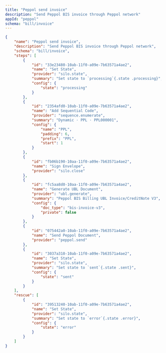 ```yaml
---
title: "Peppol send invoice"
description: "Send Peppol BIS invoice through Peppol network"
appId: "peppol"
schema: "bill/invoice"
---
```


```json Example Peppol send invoice workflow with states expandable
{
    "name": "Peppol send invoice",
    "description": "Send Peppol BIS invoice through Peppol network",
    "schema": "bill/invoice",
    "steps": [
        {
            "id": "33e23480-10ab-11f0-a09e-7b63571a4ae2",
            "name": "Set State",
            "provider": "silo.state",
            "summary": "Set state to `processing`{.state .processing}",
            "config": {
                "state": "processing"
            }
        },
        {
            "id": "2354afd0-10ab-11f0-a09e-7b63571a4ae2",
            "name": "Add Sequential Code",
            "provider": "sequence.enumerate",
            "summary": "Dynamic · PPL · PPL000001",
            "config": {
                "name": "PPL",
                "padding": 6,
                "prefix": "PPL",
                "start": 1
            }
        },
        {
            "id": "fb06b190-10aa-11f0-a09e-7b63571a4ae2",
            "name": "Sign Envelope",
            "provider": "silo.close"
        },
        {
            "id": "fc5aa8d0-10aa-11f0-a09e-7b63571a4ae2",
            "name": "Generate UBL Document",
            "provider": "ubl.generate",
            "summary": "Peppol BIS Billing UBL Invoice/CreditNote V3",
            "config": {
                "doc_type": "bis-invoice-v3",
                "private": false
            }
        },
        {
            "id": "075442a0-10ab-11f0-a09e-7b63571a4ae2",
            "name": "Send Peppol Document",
            "provider": "peppol.send"
        },
        {
            "id": "3037a310-10ab-11f0-a09e-7b63571a4ae2",
            "name": "Set State",
            "provider": "silo.state",
            "summary": "Set state to `sent`{.state .sent}",
            "config": {
                "state": "sent"
            }
        }
    ],
    "rescue": [
        {
            "id": "39513240-10ab-11f0-a09e-7b63571a4ae2",
            "name": "Set State",
            "provider": "silo.state",
            "summary": "Set state to `error`{.state .error}",
            "config": {
                "state": "error"
            }
        }
    ]
}
```